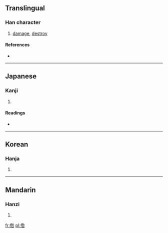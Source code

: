 ==Translingual==

===Han character===
{{Han char|rn=9|rad=人|as=08|sn=10|four=|canj=人竹人口 (OHOR), 人竹卜口 (OHYR)}}

# [[damage]], [[destroy]]

====References====
* {{Han ref|kx=0107.050|dkj=00747|dj=0227.150|hdz=10182.050|uh=5003|ud=20483}}

----

==Japanese==

===Kanji===
{{ja-kanji|grade=|rs=人08}}

# {{defn|Japanese|sort=人08}}

====Readings====
* {{ja-readings|on=[[きゅう]] (kyū), [[ぐ]] (gu)|kun=[[そしる]] (soshiru)}}

----

==Korean==

===Hanja===
{{ko-hanja|hangeul=구|rv=gu|mr=ku}}

# {{defn|Korean|sort=人08}}

----

==Mandarin==

===Hanzi===
{{cmn-hanzi|pin=[[zán]] ([[zan2]])|wg=tsan<sup>2</sup>}}

# {{defn|Mandarin|sort=人08}}

[[fr:倃]]
[[pl:倃]]